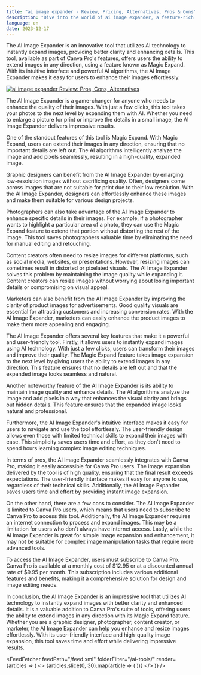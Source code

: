 ```yaml
---
title: "ai image expander - Review, Pricing, Alternatives, Pros & Cons"
description: "Dive into the world of ai image expander, a feature-rich AI tool. Learn about its features, pricing, and how it's making an impact. Don't miss out!"
language: en
date: 2023-12-17
---
```

        
The AI Image Expander is an innovative tool that utilizes AI technology to instantly expand images, providing better clarity and enhancing details. This tool, available as part of Canva Pro's features, offers users the ability to extend images in any direction, using a feature known as Magic Expand. With its intuitive interface and powerful AI algorithms, the AI Image Expander makes it easy for users to enhance their images effortlessly.


<BlogHeader />


[![ai image expander Review: Pros, Cons, Alternatives](/ai-tools/ai-image-expander.png)](https://www.canva.com/features/ai-image-expander/)



The AI Image Expander is a game-changer for anyone who needs to enhance the quality of their images. With just a few clicks, this tool takes your photos to the next level by expanding them with AI. Whether you need to enlarge a picture for print or improve the details in a small image, the AI Image Expander delivers impressive results.

One of the standout features of this tool is Magic Expand. With Magic Expand, users can extend their images in any direction, ensuring that no important details are left out. The AI algorithms intelligently analyze the image and add pixels seamlessly, resulting in a high-quality, expanded image.

Graphic designers can benefit from the AI Image Expander by enlarging low-resolution images without sacrificing quality. Often, designers come across images that are not suitable for print due to their low resolution. With the AI Image Expander, designers can effortlessly enhance these images and make them suitable for various design projects.

Photographers can also take advantage of the AI Image Expander to enhance specific details in their images. For example, if a photographer wants to highlight a particular area of a photo, they can use the Magic Expand feature to extend that portion without distorting the rest of the image. This tool saves photographers valuable time by eliminating the need for manual editing and retouching.

Content creators often need to resize images for different platforms, such as social media, websites, or presentations. However, resizing images can sometimes result in distorted or pixelated visuals. The AI Image Expander solves this problem by maintaining the image quality while expanding it. Content creators can resize images without worrying about losing important details or compromising on visual appeal.

Marketers can also benefit from the AI Image Expander by improving the clarity of product images for advertisements. Good quality visuals are essential for attracting customers and increasing conversion rates. With the AI Image Expander, marketers can easily enhance the product images to make them more appealing and engaging.

The AI Image Expander offers several key features that make it a powerful and user-friendly tool. Firstly, it allows users to instantly expand images using AI technology. With just a few clicks, users can transform their images and improve their quality. The Magic Expand feature takes image expansion to the next level by giving users the ability to extend images in any direction. This feature ensures that no details are left out and that the expanded image looks seamless and natural.

Another noteworthy feature of the AI Image Expander is its ability to maintain image quality and enhance details. The AI algorithms analyze the image and add pixels in a way that enhances the visual clarity and brings out hidden details. This feature ensures that the expanded image looks natural and professional.

Furthermore, the AI Image Expander's intuitive interface makes it easy for users to navigate and use the tool effortlessly. The user-friendly design allows even those with limited technical skills to expand their images with ease. This simplicity saves users time and effort, as they don't need to spend hours learning complex image editing techniques.

In terms of pros, the AI Image Expander seamlessly integrates with Canva Pro, making it easily accessible for Canva Pro users. The image expansion delivered by the tool is of high quality, ensuring that the final result exceeds expectations. The user-friendly interface makes it easy for anyone to use, regardless of their technical skills. Additionally, the AI Image Expander saves users time and effort by providing instant image expansion.

On the other hand, there are a few cons to consider. The AI Image Expander is limited to Canva Pro users, which means that users need to subscribe to Canva Pro to access this tool. Additionally, the AI Image Expander requires an internet connection to process and expand images. This may be a limitation for users who don't always have internet access. Lastly, while the AI Image Expander is great for simple image expansion and enhancement, it may not be suitable for complex image manipulation tasks that require more advanced tools.

To access the AI Image Expander, users must subscribe to Canva Pro. Canva Pro is available at a monthly cost of $12.95 or at a discounted annual rate of $9.95 per month. This subscription includes various additional features and benefits, making it a comprehensive solution for design and image editing needs.

In conclusion, the AI Image Expander is an impressive tool that utilizes AI technology to instantly expand images with better clarity and enhanced details. It is a valuable addition to Canva Pro's suite of tools, offering users the ability to extend images in any direction with its Magic Expand feature. Whether you are a graphic designer, photographer, content creator, or marketer, the AI Image Expander can help you enhance and resize images effortlessly. With its user-friendly interface and high-quality image expansion, this tool saves time and effort while delivering impressive results.


<AdComponent />


<FeedFetcher feedPath="/feed.xml" folderFilter="/ai-tools/" render={articles => (
    <>
        <Cards>
            {articles.slice(0, 30).map(article => (
                <Card key={article.link} title={article.title} href={article.link} />
            ))}
        </Cards>
    </>
)} />

